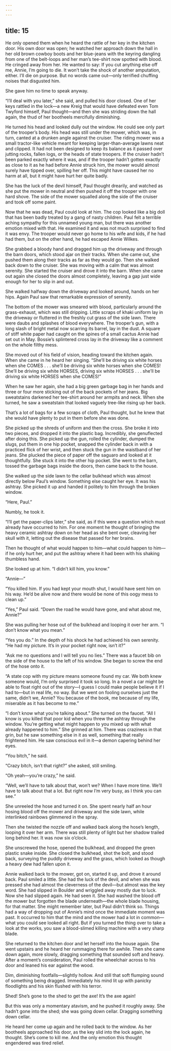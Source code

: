 ```yaml
---
---
---
```

title: 15
---




He only opened them when he heard the rattle of her key in the kitchen door. His own door was open; he watched her approach down the hall in her old brown cowboy boots and her blue-jeans with the keyring dangling from one of the belt-loops and her man’s tee-shirt now spotted with blood. He cringed away from her. He wanted to say: If you cut anything else off me, Annie, I’m going to die. It won’t take the shock of another amputation, either. I’ll die on purpose. But no words came out—only terrified chuffing noises that disgusted him.

She gave him no time to speak anyway.

“I’ll deal with you later,” she said, and pulled his door closed. One of her keys rattled in the lock—a new Kreig that would have defeated even Tom Twyford himself, Paul thought—and then she was striding down the hall again, the thud of her bootheels mercifully diminishing.

He turned his head and looked dully out the window. He could see only part of the trooper’s body. His head was still under the mower, which was, in turn, canted at a drunken angle against the cruiser. The riding mower was a small tractor-like vehicle meant for keeping larger-than-average lawns neat and clipped. It had not been designed to keep its balance as it passed over jutting rocks, fallen logs, or the heads of state troopers. If the cruiser hadn’t been parked exactly where it was, and if the trooper hadn’t gotten exactly as close to it as he had before Annie struck him, the mower would almost surely have tipped over, spilling her off. This might have caused her no harm at all, but it might have hurt her quite badly.

She has the luck of the devil himself, Paul thought drearily, and watched as she put the mower in neutral and then pushed it off the trooper with one hard shove. The side of the mower squalled along the side of the cruiser and took off some paint.

Now that he was dead, Paul could look at him. The cop looked like a big doll that has been badly treated by a gang of nasty children. Paul felt a terrible aching sympathy for this unnamed young man, but there was another emotion mixed with that. He examined it and was not much surprised to find it was envy. The trooper would never go home to his wife and kids, if he had had them, but on the other hand, he had escaped Annie Wilkes.

She grabbed a bloody hand and dragged him up the driveway and through the barn doors, which stood ajar on their tracks. When she came out, she pushed them along their tracks as far as they would go. Then she walked back down to the cruiser. She was moving with a calm that was almost serenity. She started the cruiser and drove it into the barn. When she came out again she closed the doors almost completely, leaving a gap just wide enough for her to slip in and out.

She walked halfway down the driveway and looked around, hands on her hips. Again Paul saw that remarkable expression of serenity.

The bottom of the mower was smeared with blood, particularly around the grass-exhaust, which was still dripping. Little scraps of khaki uniform lay in the driveway or fluttered in the freshly cut grass of the side lawn. There were daubs and splashes of blood everywhere. The trooper’s gun, with a long slash of bright metal now scarring its barrel, lay in the dust. A square of stiff white paper had caught on the spines of a small cactus Annie had set out in May. Bossie’s splintered cross lay in the driveway like a comment on the whole filthy mess.

She moved out of his field of vision, heading toward the kitchen again. When she came in he heard her singing. “She’ll be driving six white horses when she COMES . . . she’ll be driving six white horses when she COMES! She’ll be driving six white HORSES, driving six white HORSES . . . she’ll be driving six white HORSES when she COMES!”

When he saw her again, she had a big green garbage bag in her hands and three or four more sticking out of the back pockets of her jeans. Big sweatstains darkened her tee-shirt around her armpits and neck. When she turned, he saw a sweatstain that looked vaguely tree-like rising up her back.

That’s a lot of bags for a few scraps of cloth, Paul thought, but he knew that she would have plenty to put in them before she was done.

She picked up the shreds of uniform and then the cross. She broke it into two pieces, and dropped it into the plastic bag. Incredibly, she genuflected after doing this. She picked up the gun, rolled the cylinder, dumped the slugs, put them in one hip pocket, snapped the cylinder back in with a practiced flick of her wrist, and then stuck the gun in the waistband of her jeans. She plucked the piece of paper off the saguaro and looked at it thoughtfully. She stuck it into the other hip pocket. She went to the barn, tossed the garbage bags inside the doors, then came back to the house.

She walked up the side lawn to the cellar bulkhead which was almost directly below Paul’s window. Something else caught her eye. It was his ashtray. She picked it up and handed it politely to him through the broken window.

“Here, Paul.”

Numbly, he took it.

“I’ll get the paper-clips later,” she said, as if this were a question which must already have occurred to him. For one moment he thought of bringing the heavy ceramic ashtray down on her head as she bent over, cleaving her skull with it, letting out the disease that passed for her brains.

Then he thought of what would happen to him—what could happen to him—if he only hurt her, and put the ashtray where it had been with his shaking thumbless hand.

She looked up at him. “I didn’t kill him, you know.”

“Annie—”

“You killed him. If you had kept your mouth shut, I would have sent him on his way. He’d be alive now and there would be none of this oogy mess to clean up.”

“Yes,” Paul said. “Down the road he would have gone, and what about me, Annie?”

She was pulling her hose out of the bulkhead and looping it over her arm. “I don’t know what you mean.”

“Yes you do.” In the depth of his shock he had achieved his own serenity. “He had my picture. It’s in your pocket right now, isn’t it?”

“Ask me no questions and I will tell you no lies.” There was a faucet bib on the side of the house to the left of his window. She began to screw the end of the hose onto it.

“A state cop with my picture means someone found my car. We both knew someone would, I’m only surprised it took so long. In a novel a car might be able to float right out of the story—I guess I could make people believe it if I had to—but in real life, no way. But we went on fooling ourselves just the same, didn’t we, Annie? You because of the book, me because of my life, miserable as it has become to me.”

“I don’t know what you’re talking about.” She turned on the faucet. “All I know is you killed that poor kid when you threw the ashtray through the window. You’re getting what might happen to you mixed up with what already happened to him.” She grinned at him. There was craziness in that grin, but he saw something else in it as well, something that really frightened him. He saw conscious evil in it—a demon capering behind her eyes.

“You bitch,” he said.

“Crazy bitch, isn’t that right?” she asked, still smiling.

“Oh yeah—you’re crazy,” he said.

“Well, we’ll have to talk about that, won’t we? When I have more time. We’ll have to talk about that a lot. But right now I’m very busy, as I think you can see.”

She unreeled the hose and turned it on. She spent nearly half an hour hosing blood off the mower and driveway and the side lawn, while interlinked rainbows glimmered in the spray.

Then she twisted the nozzle off and walked back along the hose’s length, looping it over her arm. There was still plenty of light but her shadow trailed long behind her. It was now six o’clock.

She unscrewed the hose, opened the bulkhead, and dropped the green plastic snake inside. She closed the bulkhead, shot the bolt, and stood back, surveying the puddly driveway and the grass, which looked as though a heavy dew had fallen upon it.

Annie walked back to the mower, got on, started it up, and drove it around back. Paul smiled a little. She had the luck of the devil, and when she was pressed she had almost the cleverness of the devil—but almost was the key word. She had slipped in Boulder and wriggled away mostly due to luck. Now she had slipped again. He had seen it. She had washed the blood off the mower but forgotten the blade underneath—the whole blade housing, for that matter. She might remember later, but Paul didn’t think so. Things had a way of dropping out of Annie’s mind once the immediate moment was past. It occurred to him that the mind and the mower had a lot in common—what you could see looked all right. But if you turned the thing over to take a look at the works, you saw a blood-slimed killing machine with a very sharp blade.

She returned to the kitchen door and let herself into the house again. She went upstairs and he heard her rummaging there for awhile. Then she came down again, more slowly, dragging something that sounded soft and heavy. After a moment’s consideration, Paul rolled the wheelchair across to his door and leaned his ear against the wood.

Dim, diminishing footfalls—slightly hollow. And still that soft flumping sound of something being dragged. Immediately his mind lit up with panicky floodlights and his skin flushed with his terror.

Shed! She’s gone to the shed to get the axe! It’s the axe again!

But this was only a momentary atavism, and he pushed it roughly away. She hadn’t gone into the shed; she was going down cellar. Dragging something down cellar.

He heard her come up again and he rolled back to the window. As her bootheels approached his door, as the key slid into the lock again, he thought. She’s come to kill me. And the only emotion this thought engendered was tired relief.
